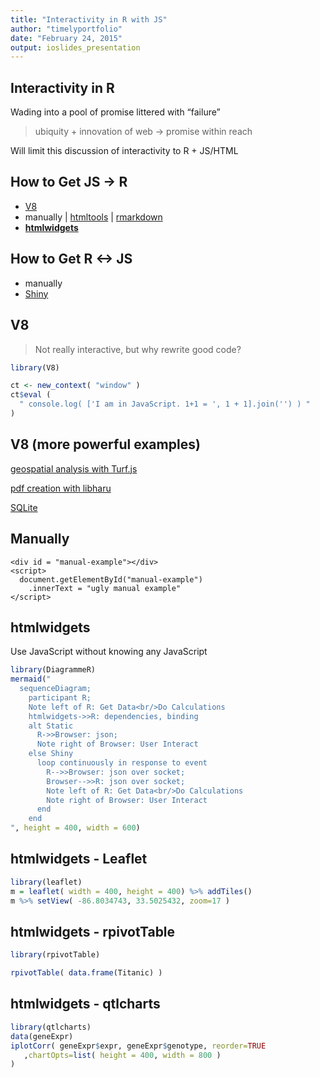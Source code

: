 ```yaml
---
title: "Interactivity in R with JS"
author: "timelyportfolio"
date: "February 24, 2015"
output: ioslides_presentation
---
```


## Interactivity in R

Wading into a pool of promise littered with "failure"


> ubiquity + innovation of web -> promise within reach


Will limit this discussion of interactivity to R + JS/HTML

## How to Get JS -> R

- [V8](https://www.opencpu.org/posts/v8-release-0-5/)
- manually | [htmltools](https://github.com/rstudio/htmltools) | [rmarkdown](http://rmarkdown.rstudio.com)
- [**htmlwidgets**](http://htmlwidgets.org)

## How to Get R <-> JS

- manually
- [Shiny](http://shiny.rstudio.com)

## V8

> Not really interactive, but why rewrite good code?


```r
library(V8)

ct <- new_context( "window" )
ct$eval ( 
  " console.log( ['I am in JavaScript. 1+1 = ', 1 + 1].join('') ) "
)
```

## V8 (more powerful examples)

[geospatial analysis with Turf.js](https://gist.github.com/timelyportfolio/9b4fc699bb6d67b7f418)

[pdf creation with libharu](http://bl.ocks.org/timelyportfolio/81208f44c520419015f7)

[SQLite](https://www.opencpu.org/posts/v8-release-0-5/)



## Manually

```
<div id = "manual-example"></div>
<script>
  document.getElementById("manual-example")
    .innerText = "ugly manual example"
</script>
```
<div id = "manual-example"></div>
<script>
  document.getElementById("manual-example").innerText = "ugly manual example"
</script>


## htmlwidgets

Use JavaScript without knowing any JavaScript

```r
library(DiagrammeR)
mermaid("
  sequenceDiagram;
    participant R;
    Note left of R: Get Data<br/>Do Calculations
    htmlwidgets->>R: dependencies, binding 
    alt Static
      R->>Browser: json;
      Note right of Browser: User Interact
    else Shiny
      loop continuously in response to event
        R-->>Browser: json over socket;
        Browser-->>R: json over socket;
        Note left of R: Get Data<br/>Do Calculations
        Note right of Browser: User Interact
      end
    end
", height = 400, width = 600)
```

## htmlwidgets - Leaflet

```r
library(leaflet)
m = leaflet( width = 400, height = 400) %>% addTiles()
m %>% setView( -86.8034743, 33.5025432, zoom=17 )
```

## htmlwidgets - rpivotTable

```r
library(rpivotTable)

rpivotTable( data.frame(Titanic) )
```

## htmlwidgets - qtlcharts

```r
library(qtlcharts)
data(geneExpr)
iplotCorr( geneExpr$expr, geneExpr$genotype, reorder=TRUE
   ,chartOpts=list( height = 400, width = 800 )
)
```
